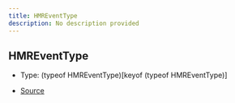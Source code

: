 ```yaml
---
title: HMREventType
description: No description provided
---
```


## HMREventType

- Type: (typeof HMREventType)\[keyof (typeof HMREventType)]

- [Source](https://github.com/underctrl-io/commandkit/blob/98b939d6fdf8beaae597b4dc0351a139da52ee8d/packages/commandkit/src/utils/constants.ts#L13)